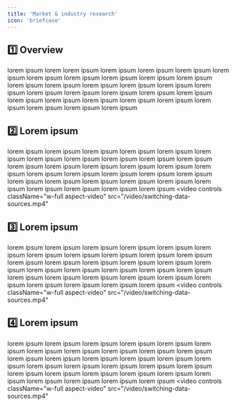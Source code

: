 ```yaml
---
title: 'Market & industry research'
icon: 'briefcase'
---
```


## 1️⃣ Overview
lorem ipsum lorem lorem ipsum lorem ipsum lorem ipsum lorem ipsum lorem ipsum lorem ipsum lorem ipsum lorem ipsum lorem ipsum lorem ipsum lorem ipsum lorem ipsum lorem ipsum lorem ipsum lorem ipsum lorem ipsum lorem ipsum lorem ipsum lorem ipsum lorem ipsum lorem ipsum lorem ipsum lorem ipsum lorem ipsum lorem ipsum lorem ipsum lorem ipsum lorem ipsum lorem ipsum lorem ipsum

## 2️⃣ Lorem ipsum
lorem ipsum lorem ipsum lorem ipsum lorem ipsum lorem ipsum lorem ipsum lorem ipsum lorem ipsum lorem ipsum lorem ipsum lorem ipsum lorem ipsum lorem ipsum lorem ipsum lorem ipsum lorem ipsum lorem ipsum lorem ipsum lorem ipsum lorem ipsum lorem ipsum lorem ipsum lorem ipsum lorem ipsum lorem ipsum lorem ipsum lorem ipsum lorem ipsum lorem ipsum lorem ipsum lorem ipsum lorem ipsum
<video
	controls
	className="w-full aspect-video"
	src="/video/switching-data-sources.mp4"
></video>

## 3️⃣ Lorem ipsum
lorem ipsum lorem ipsum lorem ipsum lorem ipsum lorem ipsum lorem ipsum lorem ipsum lorem ipsum lorem ipsum lorem ipsum lorem ipsum lorem ipsum lorem ipsum lorem ipsum lorem ipsum lorem ipsum lorem ipsum lorem ipsum lorem ipsum lorem ipsum lorem ipsum lorem ipsum lorem ipsum lorem ipsum lorem ipsum lorem ipsum lorem ipsum lorem ipsum lorem ipsum lorem ipsum lorem ipsum lorem ipsum
<video
	controls
	className="w-full aspect-video"
	src="/video/switching-data-sources.mp4"
></video>

## 4️⃣ Lorem ipsum
lorem ipsum lorem ipsum lorem ipsum lorem ipsum lorem ipsum lorem ipsum lorem ipsum lorem ipsum lorem ipsum lorem ipsum lorem ipsum lorem ipsum lorem ipsum lorem ipsum lorem ipsum lorem ipsum lorem ipsum lorem ipsum lorem ipsum lorem ipsum lorem ipsum lorem ipsum lorem ipsum lorem ipsum lorem ipsum lorem ipsum lorem ipsum lorem ipsum lorem ipsum lorem ipsum lorem ipsum lorem ipsum
<video
	controls
	className="w-full aspect-video"
	src="/video/switching-data-sources.mp4"
></video>